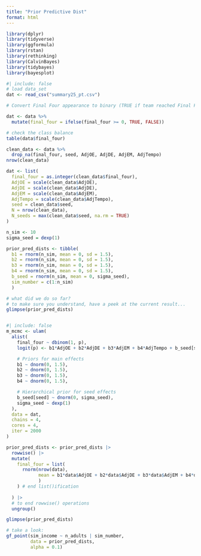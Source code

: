 ```yaml
---
title: "Prior Predictive Dist"
format: html
---
```

```r
library(dplyr)    
library(tidyverse)
library(ggformula)
library(rstan)
library(rethinking)
library(CalvinBayes)
library(tidybayes)
library(bayesplot)
```


```r
#| include: false
# load data_set
dat <- read_csv("summary25_pt.csv")
```


```r
# Convert Final Four appearance to binary (TRUE if team reached Final Four, FALSE otherwise)

dat <- data %>%
  mutate(final_four = ifelse(final_four >= 0, TRUE, FALSE))

# check the class balance
table(data$final_four)
```

```r
clean_data <- data %>%
  drop_na(final_four, seed, AdjOE, AdjDE, AdjEM, AdjTempo)
nrow(clean_data)

```

```r
dat <- list(
  final_four = as.integer(clean_data$final_four),
  AdjOE = scale(clean_data$AdjOE),
  AdjDE = scale(clean_data$AdjDE),
  AdjEM = scale(clean_data$AdjEM),
  AdjTempo = scale(clean_data$AdjTempo),
  seed = clean_data$seed,
  N = nrow(clean_data),
  N_seeds = max(clean_data$seed, na.rm = TRUE)
)

```

```r
n_sim <- 10
sigma_seed = dexp(1)

prior_pred_dists <- tibble(
  b1 = rnorm(n_sim, mean = 0, sd = 1.5),
  b2 = rnorm(n_sim, mean = 0, sd = 1.5),
  b3 = rnorm(n_sim, mean = 0, sd = 1.5),
  b4 = rnorm(n_sim, mean = 0, sd = 1.5),
  b_seed = rnorm(n_sim, mean = 0, sigma_seed),
  sim_number = c(1:n_sim)
  )

# what did we do so far?
# to make sure you understand, have a peek at the current result...
glimpse(prior_pred_dists)



```

```r
#| include: false
m_mcmc <- ulam(
  alist(
    final_four ~ dbinom(1, p),
    logit(p) <- b1*AdjOE + b2*AdjDE + b3*AdjEM + b4*AdjTempo + b_seed[seed],

    # Priors for main effects
    b1 ~ dnorm(0, 1.5),
    b2 ~ dnorm(0, 1.5),
    b3 ~ dnorm(0, 1.5),
    b4 ~ dnorm(0, 1.5),

    # Hierarchical prior for seed effects
    b_seed[seed] ~ dnorm(0, sigma_seed),
    sigma_seed ~ dexp(1)
  ),
  data = dat,
  chains = 4,
  cores = 4,
  iter = 2000
)

```

```r
prior_pred_dists <- prior_pred_dists |>
  rowwise() |>
  mutate(
    final_four = list(
      rnorm(nrow(data),
            mean = b1*data$AdjOE + b2*data$AdjDE + b3*data$AdjEM + b4*data$AdjTempo + b_seed[data$seed],
            )
    ) # end list()ification
    
  ) |>
  # to end rowwise() operations
  ungroup()

glimpse(prior_pred_dists)
```
```r
# take a look:
gf_point(sim_income ~ n_adults | sim_number, 
         data = prior_pred_dists,
         alpha = 0.1)
```


